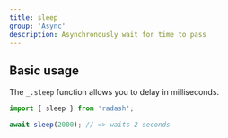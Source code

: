 ```yaml
---
title: sleep
group: 'Async'
description: Asynchronously wait for time to pass
---
```


## Basic usage

The `_.sleep` function allows you to delay in milliseconds.

```ts
import { sleep } from 'radash';

await sleep(2000); // => waits 2 seconds
```
